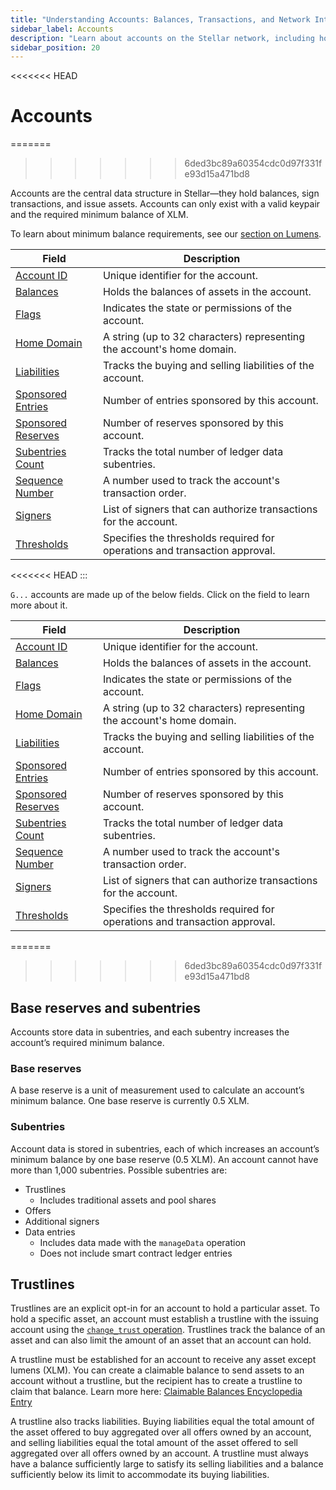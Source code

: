 ```yaml
---
title: "Understanding Accounts: Balances, Transactions, and Network Interactions"
sidebar_label: Accounts
description: "Learn about accounts on the Stellar network, including how they store balances, sign transactions, and interact with assets, smart contracts, and other features."
sidebar_position: 20
---
```


<<<<<<< HEAD

# Accounts

=======

> > > > > > > 6ded3bc89a60354cdc0d97f331fe93d15a471bd8

Accounts are the central data structure in Stellar&mdash;they hold balances, sign transactions, and issue assets. Accounts can only exist with a valid keypair and the required minimum balance of XLM.

To learn about minimum balance requirements, see our [section on Lumens](../lumens.mdx#minimum-balance).

<MethodTable title="Account Data Fields">

| Field | Description |
| --- | --- |
| [Account ID](../../glossary.mdx#account-id) | Unique identifier for the account. |
| [Balances](../../glossary.mdx#balance) | Holds the balances of assets in the account. |
| [Flags](../../glossary.mdx#flags) | Indicates the state or permissions of the account. |
| [Home Domain](../../glossary.mdx#home-domain) | A string (up to 32 characters) representing the account's home domain. |
| [Liabilities](../../glossary.mdx#liability) | Tracks the buying and selling liabilities of the account. |
| [Sponsored Entries](../../encyclopedia/transactions-specialized/sponsored-reserves.mdx) | Number of entries sponsored by this account. |
| [Sponsored Reserves](../../encyclopedia/transactions-specialized/sponsored-reserves.mdx) | Number of reserves sponsored by this account. |
| [Subentries Count](#subentries) | Tracks the total number of ledger data subentries. |
| [Sequence Number](../../glossary.mdx#sequence-number) | A number used to track the account's transaction order. |
| [Signers](../../encyclopedia/security/signatures-multisig.mdx) | List of signers that can authorize transactions for the account. |
| [Thresholds](../../encyclopedia/security/signatures-multisig.mdx#thresholds) | Specifies the thresholds required for operations and transaction approval. |

<<<<<<< HEAD :::

`G...` accounts are made up of the below fields. Click on the field to learn more about it.

<MethodTable title="Account Data Fields">

| Field | Description |
| --- | --- |
| [Account ID](../../glossary.mdx#account-id) | Unique identifier for the account. |
| [Balances](../../glossary.mdx#balance) | Holds the balances of assets in the account. |
| [Flags](../../glossary.mdx#flags) | Indicates the state or permissions of the account. |
| [Home Domain](../../glossary.mdx#home-domain) | A string (up to 32 characters) representing the account's home domain. |
| [Liabilities](../../glossary.mdx#liability) | Tracks the buying and selling liabilities of the account. |
| [Sponsored Entries](../../encyclopedia/transactions-specialized/sponsored-reserves.mdx) | Number of entries sponsored by this account. |
| [Sponsored Reserves](../../encyclopedia/transactions-specialized/sponsored-reserves.mdx) | Number of reserves sponsored by this account. |
| [Subentries Count](#subentries) | Tracks the total number of ledger data subentries. |
| [Sequence Number](../../glossary.mdx#sequence-number) | A number used to track the account's transaction order. |
| [Signers](../../encyclopedia/security/signatures-multisig.mdx) | List of signers that can authorize transactions for the account. |
| [Thresholds](../../encyclopedia/security/signatures-multisig.mdx#thresholds) | Specifies the thresholds required for operations and transaction approval. |

=======

> > > > > > > 6ded3bc89a60354cdc0d97f331fe93d15a471bd8

</MethodTable>

## Base reserves and subentries

Accounts store data in subentries, and each subentry increases the account’s required minimum balance.

### Base reserves

A base reserve is a unit of measurement used to calculate an account’s minimum balance. One base reserve is currently 0.5 XLM.

### Subentries

Account data is stored in subentries, each of which increases an account’s minimum balance by one base reserve (0.5 XLM). An account cannot have more than 1,000 subentries. Possible subentries are:

- Trustlines
  - Includes traditional assets and pool shares
- Offers
- Additional signers
- Data entries
  - Includes data made with the `manageData` operation
  - Does not include smart contract ledger entries

## Trustlines

Trustlines are an explicit opt-in for an account to hold a particular asset. To hold a specific asset, an account must establish a trustline with the issuing account using the [`change_trust` operation](../transactions/list-of-operations.mdx#change-trust). Trustlines track the balance of an asset and can also limit the amount of an asset that an account can hold.

A trustline must be established for an account to receive any asset except lumens (XLM). You can create a claimable balance to send assets to an account without a trustline, but the recipient has to create a trustline to claim that balance. Learn more here: [Claimable Balances Encyclopedia Entry](../../encyclopedia/transactions-specialized/claimable-balances.mdx)

A trustline also tracks liabilities. Buying liabilities equal the total amount of the asset offered to buy aggregated over all offers owned by an account, and selling liabilities equal the total amount of the asset offered to sell aggregated over all offers owned by an account. A trustline must always have a balance sufficiently large to satisfy its selling liabilities and a balance sufficiently below its limit to accommodate its buying liabilities.

